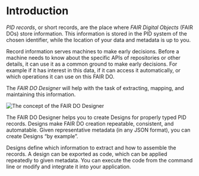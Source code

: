 # Introduction

*PID records*, or short records,
are the place where *FAIR Digital Objects* (FAIR DOs) store information.
This information is stored in the PID system of the chosen identifier,
while the location of your data and metadata is up to you.

Record information serves machines to make early decisions.
Before a machine needs to know about the specific APIs of repositories or other details,
it can use it as a common ground to make early decisions.
For example
if it has interest in this data,
if it can access it automatically,
or which operations it can use on this FAIR DO.

The *FAIR DO Designer* will help with the task of
extracting,
mapping,
and maintaining
this information.

![The concept of the FAIR DO Designer](./img/index/concept.drawio.png)

The FAIR DO Designer helps you to create Designs for properly typed PID records.
Designs make FAIR DO creation repeatable, consistent, and automatable.
Given representative metadata (in any JSON format), you can create Designs “by example”.

Designs define which information to extract and how to assemble the records.
A design can be exported as code, which can be applied repeatedly to given metadata.
You can execute the code from the command line or modify and integrate it into your application.